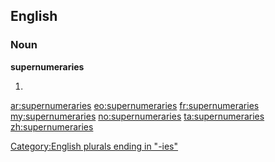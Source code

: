 ==English==

===Noun===
'''supernumeraries'''

# {{plural of|[[supernumerary]]}}

[[Category:English plurals ending in "-ies"]]

[[ar:supernumeraries]]
[[eo:supernumeraries]]
[[fr:supernumeraries]]
[[my:supernumeraries]]
[[no:supernumeraries]]
[[ta:supernumeraries]]
[[zh:supernumeraries]]